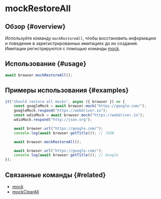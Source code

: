 # mockRestoreAll

## Обзор {#overview}

Используйте команду `mockRestoreAll`, чтобы восстановить информацию и поведение в зарегистрированных имитациях до их создания. Имитации регистрируются с помощью команды [mock][mock].

## Использование {#usage}

```typescript
await browser.mockRestoreAll();
```

## Примеры использования {#examples}

```typescript
it("should restore all mocks", async ({ browser }) => {
    const googleMock = await browser.mock("https://google.com/");
    googleMock.respond("https://webdriver.io");
    const wdioMock = await browser.mock("https://webdriver.io");
    wdioMock.respond("http://json.org");

    await browser.url("https://google.com/");
    console.log(await browser.getTitle()); // JSON

    await browser.mockRestoreAll();

    await browser.url("https://google.com/");
    console.log(await browser.getTitle()); // Google
});
```

## Связанные команды {#related}

-   [mock][mock]
-   [mockClearAll](../mockClearAll)

[mock]: ../mock
